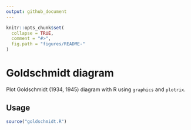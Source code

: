 ```yaml
---
output: github_document
---
```


<!-- README.md is generated from README.Rmd. Please edit that file -->

```r
knitr::opts_chunk$set(
  collapse = TRUE,
  comment = "#>",
  fig.path = "figures/README-"
)
```

# Goldschmidt diagram

Plot Goldschmidt (1934, 1945) diagram with R using `graphics` and `plotrix`.

## Usage

```r
source("goldschmidt.R")
```

